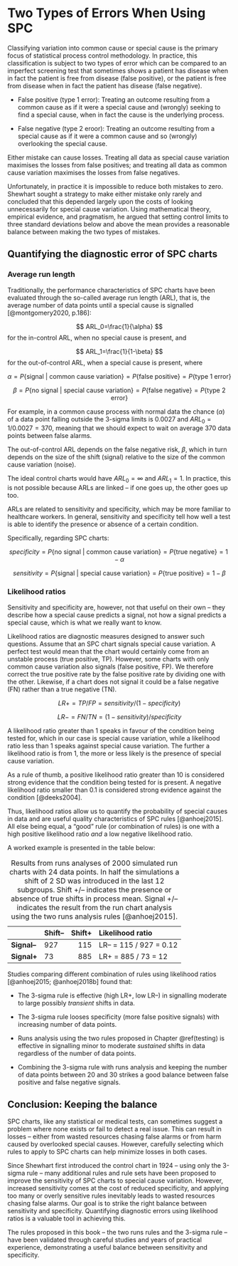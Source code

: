 # Two Types of Errors When Using SPC {#diagnostics}

Classifying variation into common cause or special cause is the primary focus of statistical process control methodology. In practice, this classification is subject to two types of error which can be compared to an imperfect screening test that sometimes shows a patient has disease when in fact the patient is free from disease (false positive), or the patient is free from disease when in fact the patient has disease (false negative).

* False positive (type 1 error): Treating an outcome resulting from a common cause as if it were a special cause and (wrongly) seeking to find a special cause, when in fact the cause is the underlying process. 

* False negative (type 2 eroor): Treating an outcome resulting from a special cause as if it were a common cause and so (wrongly) overlooking the special cause.

Either mistake can cause losses. Treating all data as special cause variation maximises the losses from false positives; and treating all data as common cause variation maximises the losses from false negatives.

Unfortunately, in practice it is impossible to reduce both mistakes to zero. Shewhart sought a strategy to make either mistake only rarely and concluded that this depended largely upon the costs of looking unnecessarily for special cause variation. Using mathematical theory, empirical evidence, and pragmatism, he argued that setting control limits to three standard deviations below and above the mean provides a reasonable balance between making the two types of mistakes.

## Quantifying the diagnostic error of SPC charts

### Average run length

Traditionally, the performance characteristics of SPC charts have been evaluated through the so-called average run length (ARL), that is, the average number of data points until a special cause is signalled [@montgomery2020, p.186]:

$$ ARL_0=\frac{1}{\alpha} $$
for the in-control ARL, when no special cause is present, and 

$$ ARL_1=\frac{1}{1-\beta} $$
for the out-of-control ARL, when a special cause is present, where

$$ \alpha=P\{\text{signal | common cause variation}\}=P\{\text{false positive}\}=P\{\text{type 1 error}\} $$

$$ \beta=P\{\text{no signal | special cause variation}\}=P\{\text{false negative}\}=P\{\text{type 2 error}\} $$

For example, in a common cause process with normal data the chance ($\alpha$) of a data point falling outside the 3-sigma limits is 0.0027 and $ARL_0=1/0.0027=370$, meaning that we should expect to wait on average 370 data points between false alarms.

The out-of-control ARL depends on the false negative risk, $\beta$, which in turn depends on the size of the shift (signal) relative to the size of the common cause variation (noise).

The ideal control charts would have $ARL_0=\infty$ and $ARL_1=1$. In practice, this is not possible because ARLs are linked -- if one goes up, the other goes up too.

ARLs are related to sensitivity and specificity, which may be more familiar to healthcare workers. In general, sensitivity and specificity tell how well a test is able to identify the presence or absence of a certain condition.

Specifically, regarding SPC charts:

$$ specificity=P\{\text{no signal | common cause variation}\}=P\{\text{true negative}\}=1-\alpha $$

$$ sensitivity=P\{\text{signal | special cause variation}\}=P\{\text{true positive}\}=1-\beta $$

### Likelihood ratios

Sensitivity and specificity are, however, not that useful on their own -- they describe how a special cause predicts a signal, not how a signal predicts a special cause, which is what we really want to know.

Likelihood ratios are diagnostic measures designed to answer such questions. Assume that an SPC chart signals special cause variation. A perfect test would mean that the chart would certainly come from an unstable process (true positive, TP). However, some charts with only common cause variation also signals (false positive, FP). We therefore correct the true positive rate by the false positive rate by dividing one with the other. Likewise, if a chart does not signal it could be a false negative (FN) rather than a true negative (TN).

$$ LR+=TP/FP=sensitivity/(1-specificity) $$

$$ LR-=FN/TN=(1-sensitivity)/specificity $$

A likelihood ratio greater than 1 speaks in favour of the condition being tested for, which in our case is special cause variation, while a likelihood ratio less than 1 speaks against special cause variation. The further a likelihood ratio is from 1, the more or less likely is the presence of special cause variation.

As a rule of thumb, a positive likelihood ratio greater than 10 is considered strong evidence that the condition being tested for is present. A negative likelihood ratio smaller than 0.1 is considered strong evidence against the condition [@deeks2004]. 

Thus, likelihood ratios allow us to quantify the probability of special causes in data and are useful quality characteristics of SPC rules [@anhoej2015]. All else being equal, a "good" rule (or combination of rules) is one with a high positive likelihood ratio *and* a low negative likelihood ratio.

A worked example is presented in the table below:

               Shift--   Shift+  Likelihood ratio
-------------  -------  -------  -------------------------
**Signal--**       927      115  LR-- = 115 / 927 = 0.12
**Signal+**         73      885  LR+ = 885 / 73 = 12
------------- -------- --------  -------------------------
Table: Results from runs analyses of 2000 simulated run charts with 24 data points. In half the simulations a shift of 2 SD was introduced in the last 12 subgroups. Shift +/-- indicates the presence or absence of true shifts in process mean. Signal +/-- indicates the result from the run chart analysis using the two runs analysis rules [@anhoej2015].

Studies comparing different combination of rules using likelihood ratios [@anhoej2015; @anhoej2018b] found that:

* The 3-sigma rule is effective (high LR+, low LR--) in signalling moderate to large possibly *transient* shifts in data.

* The 3-sigma rule looses specificity (more false positive signals) with increasing number of data points.

* Runs analysis using the two rules proposed in Chapter \@ref(testing) is effective in signalling minor to moderate *sustained* shifts in data regardless of the number of data points.

* Combining the 3-sigma rule with runs analysis and keeping the number of data points between 20 and 30 strikes a good balance between false positive and false negative signals.

## Conclusion: Keeping the balance

SPC charts, like any statistical or medical tests, can sometimes suggest a problem where none exists or fail to detect a real issue. This can result in losses -- either from wasted resources chasing false alarms or from harm caused by overlooked special causes. However, carefully selecting which rules to apply to SPC charts can help minimize losses in both cases.

Since Shewhart first introduced the control chart in 1924 -- using only the 3-sigma rule -- many additional rules and rule sets have been proposed to improve the sensitivity of SPC charts to special cause variation. However, increased sensitivity comes at the cost of reduced specificity, and applying too many or overly sensitive rules inevitably leads to wasted resources chasing false alarms. Our goal is to strike the right balance between sensitivity and specificity. Quantifying diagnostic errors using likelihood ratios is a valuable tool in achieving this.

The rules proposed in this book -- the two runs rules and the 3-sigma rule -- have been validated through careful studies and years of practical experience, demonstrating a useful balance between sensitivity and specificity.
